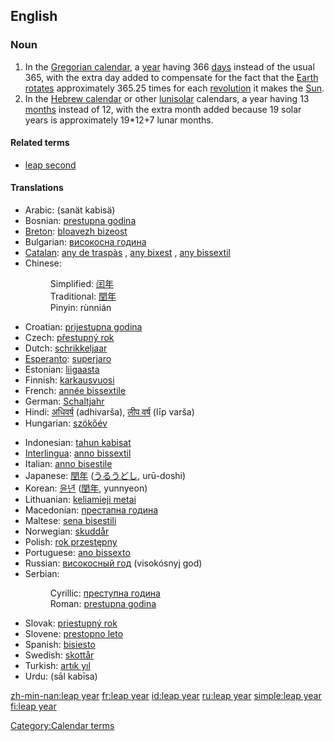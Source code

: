 ==English==

===Noun===
{{wikipedia}}
{{en-noun|sg=[[leap]] [[year]]}}

# In the [[Gregorian calendar]], a [[year]] having 366 [[day]]s instead of the usual 365, with the extra day added to compensate for the fact that the [[Earth]] [[rotate]]s approximately 365.25 times for each [[revolution]] it makes the [[Sun]].
# In the [[Hebrew calendar]] or other [[lunisolar]] calendars, a year having 13 [[month]]s instead of 12, with the extra month added because 19 solar years is approximately 19*12+7 lunar months.

====Related terms====
*[[leap second]]

====Translations====
{{top}}
*Arabic: {{ARchar|[[سنة كبيسة]]}} (sanät kabisä)
*Bosnian: [[prestupna godina]] {{f}}
*[[Breton]]: [[bloavezh bizeost]] {{m}}
*Bulgarian: [[високосна година]] {{f}}
*[[Catalan]]: [[any de traspàs]] {{m}}, [[any bixest]] {{m}}, [[any bissextil]] {{m}}
*Chinese:
*:Simplified: [[闰年]]
*:Traditional: [[閏年]]
*:Pinyin: rùnnián
*Croatian: [[prijestupna godina]] {{f}}
*Czech: [[přestupný rok]] {{m}}
*Dutch: [[schrikkeljaar]] {{n}}
*[[Esperanto]]: [[superjaro]]
*Estonian: [[liigaasta]]
*Finnish: [[karkausvuosi]]
*French: [[année bissextile]] {{f}}
*German: [[Schaltjahr]] {{n}}
*Hindi: [[अधिवर्ष]] (adhivarša), [[लीप वर्ष]] (līp varša)
*Hungarian: [[szökőév]]
{{mid}}
*Indonesian: [[tahun kabisat]]
*[[Interlingua]]: [[anno bissextil]]
*Italian: [[anno bisestile]] {{m}}
*Japanese: [[閏年]] ([[うるうどし]], urū-doshi)
*Korean: [[윤년]] ([[閏年]], yunnyeon)
*Lithuanian: [[keliamieji metai]] {{m}} {{p}}
*Macedonian: [[престапна година]] {{f}}
*Maltese: [[sena bisestili]]
*Norwegian: [[skuddår]] {{n}}
*Polish: [[rok przestępny]] {{m}}
*Portuguese: [[ano bissexto]] {{m}}
*Russian: [[високосный год]] (visokósnyj god) {{m}}
*Serbian:
*:Cyrillic: [[преступна година]] {{f}}
*:Roman: [[prestupna godina]] {{f}}
*Slovak: [[priestupný rok]] {{m}}
*Slovene: [[prestopno leto]] {{n}}
*Spanish: [[bisiesto]] {{m}}
*Swedish: [[skottår]] {{n}}
*Turkish: [[artık yıl]]
*Urdu: {{URchar|[[سال کبیسہ]]}} (sāl kabīsa)
{{bottom}}

[[Category:Calendar terms]]

[[zh-min-nan:leap year]]
[[fr:leap year]]
[[id:leap year]]
[[ru:leap year]]
[[simple:leap year]]
[[fi:leap year]]